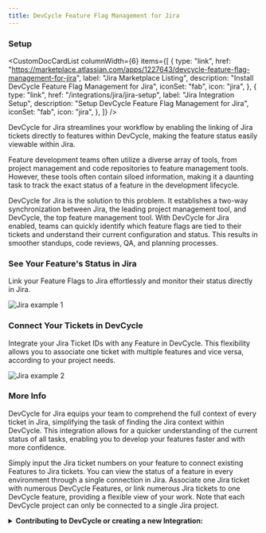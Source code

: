 ```yaml
---
title: DevCycle Feature Flag Management for Jira
---
```



### Setup

<CustomDocCardList
  columnWidth={6}
  items={[
    {
      type: "link",
      href: "https://marketplace.atlassian.com/apps/1227643/devcycle-feature-flag-management-for-jira",
      label: "Jira Marketplace Listing",
      description: "Install DevCycle Feature Flag Management for Jira",
      iconSet: "fab",
      icon: "jira",
    },
    {
      type: "link",
      href: "/integrations/jira/jira-setup",
      label: "Jira Integration Setup",
      description: "Setup DevCycle Feature Flag Management for Jira",
      iconSet: "fab",
      icon: "jira",
    },
  ]}
/>

DevCycle for Jira streamlines your workflow by enabling the linking of Jira tickets directly to features within
DevCycle, making the feature status easily viewable within Jira.

Feature development teams often utilize a diverse array of tools, from project management and code repositories to
feature management tools. However, these tools often contain siloed information, making it a daunting task to track the
exact status of a feature in the development lifecycle.

DevCycle for Jira is the solution to this problem. It establishes a two-way synchronization between Jira, the leading
project management tool, and DevCycle, the top feature management tool. With DevCycle for Jira enabled, teams can
quickly identify which feature flags are tied to their tickets and understand their current configuration and status.
This results in smoother standups, code reviews, QA, and planning processes.

### See Your Feature's Status in Jira

Link your Feature Flags to Jira effortlessly and monitor their status directly in Jira.

![Jira example 1](/feb-2022-jira-section-1.png)

### Connect Your Tickets in DevCycle

Integrate your Jira Ticket IDs with any Feature in DevCycle. This flexibility allows you to associate one ticket with
multiple features and vice versa, according to your project needs.

![Jira example 2](/feb-2022-jira-section-2.png)

### More Info

DevCycle for Jira equips your team to comprehend the full context of every ticket in Jira, simplifying the task of
finding the Jira context within DevCycle. This integration allows for a quicker understanding of the current status of
all tasks, enabling you to develop your features faster and with more confidence.

Simply input the Jira ticket numbers on your feature to connect existing Features to Jira tickets. You can view the
status of a feature in every environment through a single connection in Jira. Associate one Jira ticket with numerous
DevCycle Features, or link numerous Jira tickets to one DevCycle feature, providing a flexible view of your work. Note
that each DevCycle project can only be connected to a single Jira project.

<details>
  <summary>
    <b>
      <i className="fas fa-arrows-alt"></i> Contributing to DevCycle or creating a new Integration:
    </b>
  </summary>
  <div>
    <p>
      If you would like to contribute to an existing integration or tool, all of DevCycle's tools and integrations are{" "}
      <a href="https://github.com/devcycleHQ">open source on the DevCycle github repository.</a>
    </p>
    <p>
      Further, if you'd like to create a new tool or integration, a great starting point is{" "}
      <a href="/management-api/">DevCycle's Management API</a> which allows you to modify and interact with features and
      more within a devcycle project, as well as the <a href="/bucketing-api/">DevCycle Bucketing API</a> which is used
      to give users features and variables (as used within the DevCycle SDKs!)
    </p>
  </div>
</details>
